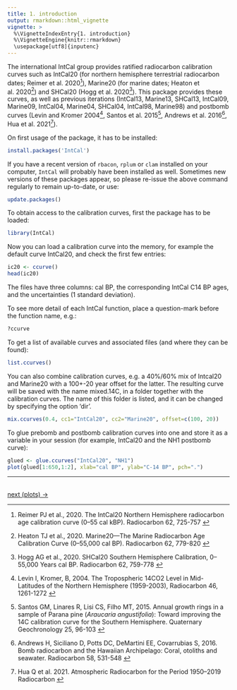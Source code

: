 ```yaml
---
title: 1. introduction
output: rmarkdown::html_vignette
vignette: >
  %\VignetteIndexEntry{1. introduction}
  %\VignetteEngine{knitr::rmarkdown}
  \usepackage[utf8]{inputenc}
---
```


The international IntCal group provides ratified radiocarbon calibration curves such as IntCal20 (for northern hemisphere terrestrial radiocarbon dates; Reimer et al. 2020[^1]), Marine20 (for marine dates; Heaton et al. 2020[^2]) and SHCal20 (Hogg et al. 2020[^3]). This package provides these curves, as well as previous iterations (IntCal13, Marine13, SHCal13, IntCal09, Marine09, IntCal04, Marine04, SHCal04, IntCal98, Marine98) and postbomb curves (Levin and Kromer 2004[^4], Santos et al. 2015[^5], Andrews et al. 2016[^6], Hua et al. 2021[^7]).

On first usage of the package, it has to be installed: 

```r
install.packages('IntCal')
``` 

If you have a recent version of `rbacon`, `rplum` or `clam` installed on your computer, `IntCal` will probably have been installed as well. Sometimes new versions of these packages appear, so please re-issue the above command regularly to remain up-to-date, or use:

```r
update.packages()
``` 

To obtain access to the calibration curves, first the package has to be loaded:

```r
library(IntCal)
```

Now you can load a calibration curve into the memory, for example the default curve IntCal20, and check the first few entries:

```r
ic20 <- ccurve()
head(ic20)
```

The files have three columns: cal BP, the corresponding IntCal C14 BP ages, and the uncertainties (1 standard deviation). 

To see more detail of each IntCal function, place a question-mark before the function name, e.g.:

```r
?ccurve
```

To get a list of available curves and associated files (and where they can be found):

```r
list.ccurves()
```

You can also combine calibration curves, e.g. a 40%/60% mix of Intcal20 and Marine20 with a 100+-20 year offset for the latter. The resulting curve will be saved with the name mixed.14C, in a folder together with the calibration curves. The name of this folder is listed, and it can be changed by specifying the option 'dir'.

```r
mix.ccurves(0.4, cc1="IntCal20", cc2="Marine20", offset=c(100, 20))
```

To glue prebomb and postbomb calibration curves into one and store it as a variable in your session (for example, IntCal20 and the NH1 postbomb curve):

```r
glued <- glue.ccurves("IntCal20", "NH1")
plot(glued[1:650,1:2], xlab="cal BP", ylab="C-14 BP", pch=".")
```

***

<br>
[next (plots) ->](./plots.html)
<br>

[^1]: Reimer PJ et al., 2020. The IntCal20 Northern Hemisphere radiocarbon age calibration curve (0–55 cal kBP). Radiocarbon 62, 725-757 <!-- [doi:10.1017/RDC.2020.41](http://dx.doi.org/10.1017/RDC.2020.41){target="_blank"} -->

[^2]: Heaton TJ et al., 2020. Marine20—The Marine Radiocarbon Age Calibration Curve (0–55,000 cal BP). Radiocarbon 62, 779-820 <!--[doi:10.1017/RDC.2020.68](http://dx.doi.org/10.1017/RDC.2020.68){target="_blank"} -->

[^3]: Hogg AG et al., 2020. SHCal20 Southern Hemisphere Calibration, 0–55,000 Years cal BP. Radiocarbon 62, 759-778 <!--[doi:10.1017/RDC.2020.59](http://dx.doi.org/10.1017/RDC.2020.59){target="_blank"} -->

[^4]: Levin I, Kromer, B,  2004. The Tropospheric 14CO2 Level in Mid-Latitudes of the Northern Hemisphere (1959-2003), Radiocarbon 46, 1261-1272 <!--[doi:10.1017/S0033822200033130](http://dx.doi.org/10.1017/S0033822200033130){target="_blank"} -->

[^5]: Santos GM, Linares R, Lisi CS, Filho MT, 2015. Annual growth rings in a sample of Parana pine (*Araucaria angustifolia*): Toward improving the 14C calibration curve for the Southern Hemisphere. Quaternary Geochronology 25, 96-103 <!--[doi:10.1016/j.quageo.2014.10.004](http://dx.doi.org/10.1016/j.quageo.2014.10.004){target="_blank"} -->

[^6]: Andrews H, Siciliano D, Potts DC, DeMartini EE, Covarrubias S, 2016. Bomb radiocarbon and the Hawaiian Archipelago: Coral, otoliths and seawater. Radiocarbon 58, 531-548 <!--[doi:10.1017/RDC.2016.32](http://dx.doi.org/10.1017/RDC.2016.32){target="_blank"} -->

[^7]: Hua Q et al. 2021. Atmospheric Radiocarbon for the Period 1950–2019 Radiocarbon <!--[doi:10.2458/azu_js_rc.v55i2.16177](http://dx.doi.org/10.2458/azu_js_rc.v55i2.16177){target="_blank"} -->
